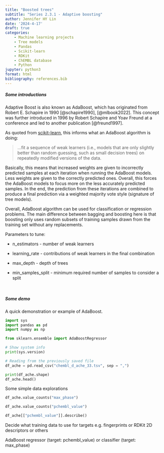 ```yaml
---
title: "Boosted trees"
subtitle: "Series 2.3.1 - Adaptive boosting"
author: Jennifer HY Lin
date: '2024-4-17'
draft: true
categories: 
    - Machine learning projects
    - Tree models
    - Pandas
    - Scikit-learn
    - RDKit
    - ChEMBL database
    - Python
jupyter: python3
format: html
bibliography: references.bib
---
```


##### **Some introductions**

Adaptive Boost is also known as AdaBoost, which has originated from Robert E. Schapire in 1990 [@schapire1990], [@mlbook2022]. This concept was further introduced in 1996 by Robert Schapire and Yoav Freund at a conference and led to another publication [@freund1997].

As quoted from [scikit-learn](https://scikit-learn.org/stable/modules/ensemble.html#adaboost), this informs what an AdaBoost algorithm is doing:

> ...fit a sequence of weak learners (i.e., models that are only slightly better than random guessing, such as small decision trees) on repeatedly modified versions of the data.

Basically, this means that increased weights are given to incorrectly predicted samples at each iteration when running the AdaBoost models. Less weights are given to the correctly predicted ones. Overall, this forces the AdaBoost models to focus more on the less accurately predicted samples. In the end, the prediction from these iterations are combined to produce a final prediction via a weighted majority vote style (signature of tree models).

Overall, AdaBoost algorithm can be used for classification or regression problems. The main difference between bagging and boosting here is that boosting only uses random subsets of training samples drawn from the training set without any replacements.

Parameters to tune:

* n_estimators - number of weak learners

* learning_rate - contributions of weak learners in the final combination

* max_depth - depth of trees

* min_samples_split - minimum required number of samples to consider a split

<br>

##### **Some demo**

A quick demonstration or example of AdaBoost.

```python
import sys
import pandas as pd
import numpy as np

from sklearn.ensemble import AdaBoostRegressor
```

```python
# Show system info
print(sys.version)
```

```python
# Reading from the previously saved file
df_ache = pd.read_csv("chembl_d_ache_33.tsv", sep = ",")
```

```python
print(df_ache.shape)
df_ache.head()
```

Some simple data explorations

```python
df_ache.value_counts("max_phase")
```

```python
df_ache.value_counts("pchembl_value")
```

```python
df_ache[["pchembl_value"]].describe()
```

Decide what training data to use for targets e.g. fingerprints or RDKit 2D descriptors or others

AdaBoost regressor (target: pchembl_value) or classifier (target: max_phase)
